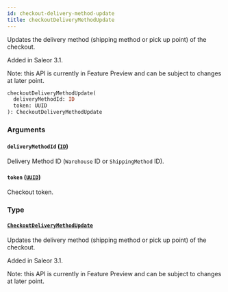 ```yaml
---
id: checkout-delivery-method-update
title: checkoutDeliveryMethodUpdate
---
```


Updates the delivery method (shipping method or pick up point) of the checkout.

Added in Saleor 3.1.

Note: this API is currently in Feature Preview and can be subject to changes at later point.

```graphql
checkoutDeliveryMethodUpdate(
  deliveryMethodId: ID
  token: UUID
): CheckoutDeliveryMethodUpdate
```

### Arguments

#### `deliveryMethodId` ([`ID`](../../../developer/api-reference/scalars/id))

Delivery Method ID (`Warehouse` ID or `ShippingMethod` ID).

#### `token` ([`UUID`](../../../developer/api-reference/scalars/uuid))

Checkout token.

### Type

#### [`CheckoutDeliveryMethodUpdate`](../../../developer/api-reference/objects/checkout-delivery-method-update)

Updates the delivery method (shipping method or pick up point) of the checkout.

Added in Saleor 3.1.

Note: this API is currently in Feature Preview and can be subject to changes at later point.
